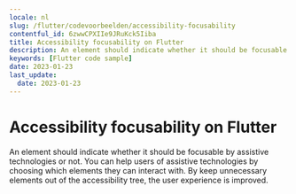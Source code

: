 ```yaml
---
locale: nl
slug: /flutter/codevoorbeelden/accessibility-focusability
contentful_id: 6zwwCPXIIe9JRuKck5Iiba
title: Accessibility focusability on Flutter
description: An element should indicate whether it should be focusable by assistive technologies or not.
keywords: [Flutter code sample]
date: 2023-01-23
last_update:
  date: 2023-01-23
---
```


# Accessibility focusability on Flutter

An element should indicate whether it should be focusable by assistive technologies or not. You can help users of assistive technologies by choosing which elements they can interact with. By keep unnecessary elements out of the accessibility tree, the user experience is improved.

<CodeSample id="accessibility-focusable" locale="nl" platform="flutter"/>
